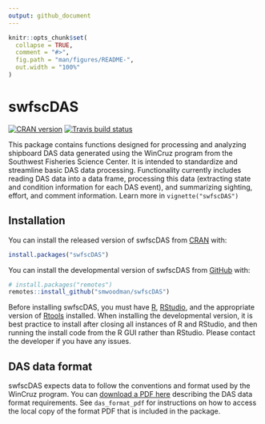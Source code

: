 ```yaml
---
output: github_document
---
```


<!-- README.md is generated from README.Rmd. Please edit that file -->

```r
knitr::opts_chunk$set(
  collapse = TRUE,
  comment = "#>",
  fig.path = "man/figures/README-",
  out.width = "100%"
)
```

# swfscDAS

<!-- badges: start -->
[![CRAN version](http://www.r-pkg.org/badges/version/swfscDAS)](https://cran.r-project.org/package=swfscDAS)
[![Travis build status](https://travis-ci.com/smwoodman/swfscDAS.svg?branch=master)](https://travis-ci.com/smwoodman/swfscDAS)
<!-- [![AppVeyor build status](https://ci.appveyor.com/api/projects/status/github/smwoodman/swfscDAS?branch=master&svg=true)](https://ci.appveyor.com/project/smwoodman/swfscDAS) -->
<!-- badges: end -->

This package contains functions designed for processing and analyzing shipboard DAS data generated using the WinCruz program from the Southwest Fisheries Science Center. It is intended to standardize and streamline basic DAS data processing. Functionality currently includes reading DAS data into a data frame, processing this data (extracting state and condition information for each DAS event), and summarizing sighting, effort, and comment information. Learn more in `vignette("swfscDAS")`

## Installation

You can install the released version of swfscDAS from [CRAN](https://CRAN.R-project.org) with:

```r
install.packages("swfscDAS")
```

You can install the developmental version of swfscDAS from [GitHub](https://github.com) with:

```r
# install.packages("remotes")
remotes::install_github("smwoodman/swfscDAS")
```

Before installing swfscDAS, you must have [R](https://www.r-project.org/), [RStudio](https://rstudio.com/products/rstudio/download/#download), and the appropriate version of [Rtools](https://cran.r-project.org/bin/windows/Rtools/) installed. When installing the developmental version, it is best practice to install after closing all instances of R and RStudio, and then running the install code from the R GUI rather than RStudio. Please contact the developer if you have any issues.

## DAS data format

swfscDAS expects data to follow the conventions and format used by the WinCruz program. You can [download a PDF here](https://github.com/smwoodman/swfscDAS/blob/master/inst/DAS_Format.pdf) describing the DAS data format requirements. See `das_format_pdf` for instructions on how to access the local copy of the format PDF that is included in the package.
